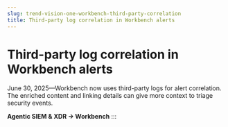 ```yaml
---
slug: trend-vision-one-workbench-third-party-correlation
title: Third-party log correlation in Workbench alerts
---
```

# Third-party log correlation in Workbench alerts

June 30, 2025—Workbench now uses third-party logs for alert correlation. The enriched content and linking details can give more context to triage security events.

**Agentic SIEM & XDR → Workbench**
:::
